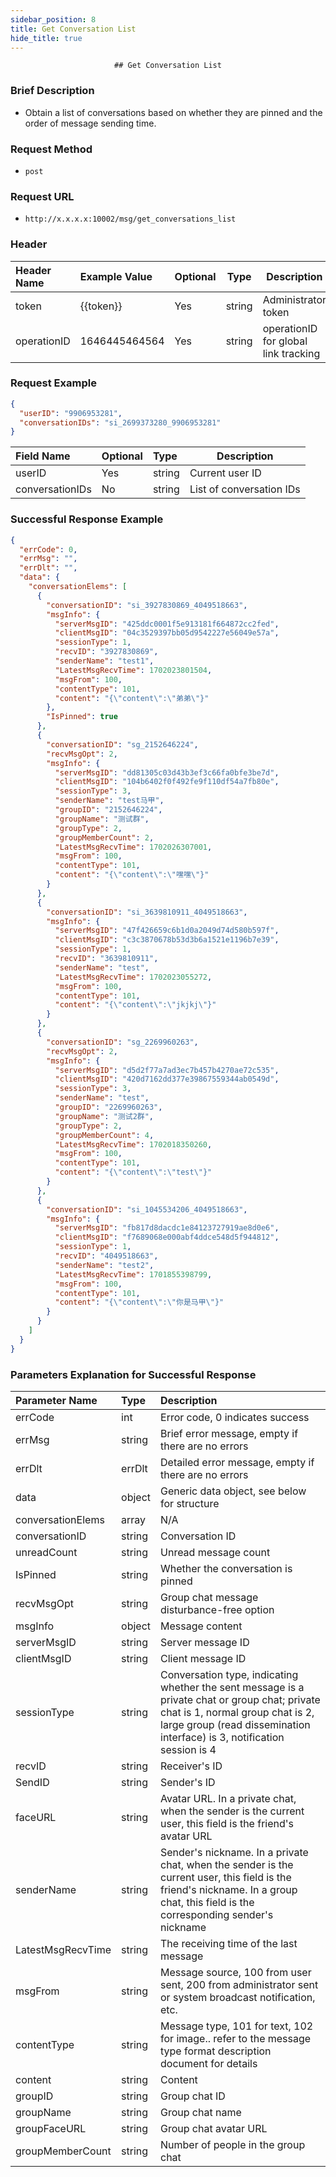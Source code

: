 ```yaml
---
sidebar_position: 8
title: Get Conversation List
hide_title: true
---
```


<center>

    ## Get Conversation List

</center>

### Brief Description
- Obtain a list of conversations based on whether they are pinned and the order of message sending time.
### Request Method
- `post`
### Request URL
- `http://x.x.x.x:10002/msg/get_conversations_list`


### Header
|Header Name|Example Value|Optional|Type|Description|
|:----    |:-------    |:--- |---|------      |
|token|{{token}}|Yes|string|Administrator token|
|operationID|1646445464564|Yes|string|operationID for global link tracking|


### Request Example


```json
{
  "userID": "9906953281",
  "conversationIDs": "si_2699373280_9906953281"
}
```
|Field Name|Optional|Type|Description|
|:----    |:-------    |:--- |---|
|userID|Yes|string|Current user ID|
|conversationIDs|No|string|List of conversation IDs|
### Successful Response Example


```json
{
  "errCode": 0,
  "errMsg": "",
  "errDlt": "",
  "data": {
    "conversationElems": [
      {
        "conversationID": "si_3927830869_4049518663",
        "msgInfo": {
          "serverMsgID": "425ddc0001f5e913181f664872cc2fed",
          "clientMsgID": "04c3529397bb05d9542227e56049e57a",
          "sessionType": 1,
          "recvID": "3927830869",
          "senderName": "test1",
          "LatestMsgRecvTime": 1702023801504,
          "msgFrom": 100,
          "contentType": 101,
          "content": "{\"content\":\"弟弟\"}"
        },
        "IsPinned": true
      },
      {
        "conversationID": "sg_2152646224",
        "recvMsgOpt": 2,
        "msgInfo": {
          "serverMsgID": "dd81305c03d43b3ef3c66fa0bfe3be7d",
          "clientMsgID": "104b6402f0f492fe9f110df54a7fb80e",
          "sessionType": 3,
          "senderName": "test马甲",
          "groupID": "2152646224",
          "groupName": "测试群",
          "groupType": 2,
          "groupMemberCount": 2,
          "LatestMsgRecvTime": 1702026307001,
          "msgFrom": 100,
          "contentType": 101,
          "content": "{\"content\":\"嘿嘿\"}"
        }
      },
      {
        "conversationID": "si_3639810911_4049518663",
        "msgInfo": {
          "serverMsgID": "47f426659c6b1d0a2049d74d580b597f",
          "clientMsgID": "c3c3870678b53d3b6a1521e1196b7e39",
          "sessionType": 1,
          "recvID": "3639810911",
          "senderName": "test",
          "LatestMsgRecvTime": 1702023055272,
          "msgFrom": 100,
          "contentType": 101,
          "content": "{\"content\":\"jkjkj\"}"
        }
      },
      {
        "conversationID": "sg_2269960263",
        "recvMsgOpt": 2,
        "msgInfo": {
          "serverMsgID": "d5d2f77a7ad3ec7b457b4270ae72c535",
          "clientMsgID": "420d7162dd377e39867559344ab0549d",
          "sessionType": 3,
          "senderName": "test",
          "groupID": "2269960263",
          "groupName": "测试2群",
          "groupType": 2,
          "groupMemberCount": 4,
          "LatestMsgRecvTime": 1702018350260,
          "msgFrom": 100,
          "contentType": 101,
          "content": "{\"content\":\"test\"}"
        }
      },
      {
        "conversationID": "si_1045534206_4049518663",
        "msgInfo": {
          "serverMsgID": "fb817d8dacdc1e84123727919ae8d0e6",
          "clientMsgID": "f7689068e000abf4ddce548d5f944812",
          "sessionType": 1,
          "recvID": "4049518663",
          "senderName": "test2",
          "LatestMsgRecvTime": 1701855398799,
          "msgFrom": 100,
          "contentType": 101,
          "content": "{\"content\":\"你是马甲\"}"
        }
      }
    ]
  }
}

```
### Parameters Explanation for Successful Response


| Parameter Name    | Type   | Description                                                                                                                                                                                                   |
|:------------------|:-------|:--------------------------------------------------------------------------------------------------------------------------------------------------------------------------------------------------------------|
| errCode           | int    | Error code, 0 indicates success                                                                                                                                                                               |
| errMsg            | string | Brief error message, empty if there are no errors                                                                                                                                                             |
| errDlt            | errDlt | Detailed error message, empty if there are no errors                                                                                                                                                          |
| data              | object | Generic data object, see below for structure                                                                                                                                                                  |
| conversationElems | array  | N/A                                                                                                                                                                                                           |
| conversationID    | string | Conversation ID                                                                                                                                                                                               |
| unreadCount       | string | Unread message count                                                                                                                                                                                          |
| IsPinned          | string | Whether the conversation is pinned                                                                                                                                                                            |
| recvMsgOpt        | string | Group chat message disturbance-free option                                                                                                                                                                    |
| msgInfo           | object | Message content                                                                                                                                                                                               |
| serverMsgID       | string | Server message ID                                                                                                                                                                                             |
| clientMsgID       | string | Client message ID                                                                                                                                                                                             |
| sessionType       | string | Conversation type, indicating whether the sent message is a private chat or group chat; private chat is 1, normal group chat is 2, large group (read dissemination interface) is 3, notification session is 4 |
| recvID            | string | Receiver's ID                                                                                                                                                                                                 |
| SendID            | string | Sender's ID                                                                                                                                                                                                   |
| faceURL           | string | Avatar URL. In a private chat, when the sender is the current user, this field is the friend's avatar URL                                                                                                     |
| senderName        | string | Sender's nickname. In a private chat, when the sender is the current user, this field is the friend's nickname. In a group chat, this field is the corresponding sender's nickname                            |
| LatestMsgRecvTime | string | The receiving time of the last message                                                                                                                                                                        |
| msgFrom           | string | Message source, 100 from user sent, 200 from administrator sent or system broadcast notification, etc.                                                                                                        |
| contentType       | string | Message type, 101 for text, 102 for image.. refer to the message type format description document for details                                                                                                 |
| content           | string | Content                                                                                                                                                                                                       |
| groupID           | string | Group chat ID                                                                                                                                                                                                 |
| groupName         | string | Group chat name                                                                                                                                                                                               |
| groupFaceURL      | string | Group chat avatar URL                                                                                                                                                                                         |
| groupMemberCount  | string | Number of people in the group chat                                                                                                                                                                            |